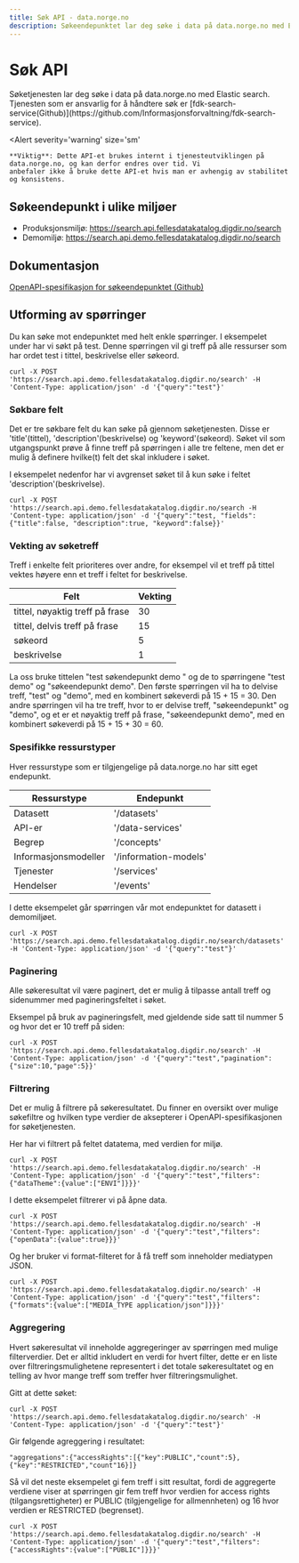 ```yaml
---
title: Søk API - data.norge.no
description: Søkeendepunktet lar deg søke i data på data.norge.no med Elastic search.
---
```


# Søk API

<Ingress size='xs'>
    Søketjenesten lar deg søke i data på data.norge.no med Elastic search. Tjenesten som er ansvarlig for å håndtere søk
    er [fdk-search-service(Github)](https://github.com/Informasjonsforvaltning/fdk-search-service).
</Ingress>

<Alert
    severity='warning'
    size='sm'
>
    **Viktig**: Dette API-et brukes internt i tjenesteutviklingen på data.norge.no, og kan derfor endres over tid. Vi
    anbefaler ikke å bruke dette API-et hvis man er avhengig av stabilitet og konsistens.
</Alert>

## Søkeendepunkt i ulike miljøer

- Produksjonsmiljø: https://search.api.fellesdatakatalog.digdir.no/search
- Demomiljø: https://search.api.demo.fellesdatakatalog.digdir.no/search

## Dokumentasjon

[OpenAPI-spesifikasjon for søkeendepunktet (Github)](https://search.api.fellesdatakatalog.digdir.no/swagger-ui/index.html)

## Utforming av spørringer

Du kan søke mot endepunktet med helt enkle spørringer. I eksempelet under har vi søkt på test. Denne spørringen vil gi treff på alle ressurser som har ordet test i tittel, beskrivelse eller søkeord.

```Shell
curl -X POST 'https://search.api.demo.fellesdatakatalog.digdir.no/search' -H 'Content-Type: application/json' -d '{"query":"test"}'
```

### Søkbare felt

Det er tre søkbare felt du kan søke på gjennom søketjenesten. Disse er 'title'(tittel), 'description'(beskrivelse) og 'keyword'(søkeord).
Søket vil som utgangspunkt prøve å finne treff på spørringen i alle tre feltene, men det er mulig å definere hvilke(t) felt det skal inkludere i søket.

I eksempelet nedenfor har vi avgrenset søket til å kun søke i feltet 'description'(beskrivelse).

```Shell
curl -X POST 'https://search.api.demo.fellesdatakatalog.digdir.no/search -H 'Content-type: application/json' -d '{"query":"test, "fields": {"title":false, "description":true, "keyword":false}}'
```

### Vekting av søketreff

Treff i enkelte felt prioriteres over andre, for eksempel vil et treff på tittel vektes høyere enn et treff i feltet for beskrivelse.

| Felt                            | Vekting |
| ------------------------------- | ------- |
| tittel, nøyaktig treff på frase | 30      |
| tittel, delvis treff på frase   | 15      |
| søkeord                         | 5       |
| beskrivelse                     | 1       |

La oss bruke tittelen "test søkendepunkt demo " og de to spørringene "test demo" og "søkeendepunkt demo". Den første spørringen vil ha to delvise treff, "test" og "demo", med en kombinert søkeverdi på 15 + 15 = 30.
Den andre spørringen vil ha tre treff, hvor to er delvise treff, "søkeendepunkt" og "demo", og et er et nøyaktig treff på frase, "søkeendepunkt demo", med en kombinert søkeverdi på 15 + 15 + 30 = 60.

### Spesifikke ressurstyper

Hver ressurstype som er tilgjengelige på data.norge.no har sitt eget endepunkt.

| Ressurstype          | Endepunkt             |
| -------------------- | --------------------- |
| Datasett             | '/datasets'           |
| API-er               | '/data-services'      |
| Begrep               | '/concepts'           |
| Informasjonsmodeller | '/information-models' |
| Tjenester            | '/services'           |
| Hendelser            | '/events'             |

I dette eksempelet går spørringen vår mot endepunktet for datasett i demomiljøet.

```Shell
curl -X POST 'https://search.api.demo.fellesdatakatalog.digdir.no/search/datasets' -H 'Content-Type: application/json' -d '{"query":"test"}'
```

### Paginering

Alle søkeresultat vil være paginert, det er mulig å tilpasse antall treff og sidenummer med pagineringsfeltet i søket.

Eksempel på bruk av pagineringsfelt, med gjeldende side satt til nummer 5 og hvor det er 10 treff på siden:

```Shell
curl -X POST 'https://search.api.demo.fellesdatakatalog.digdir.no/search' -H 'Content-Type: application/json' -d '{"query":"test","pagination":{"size":10,"page":5}}'
```

### Filtrering

Det er mulig å filtrere på søkeresultatet. Du finner en oversikt over mulige søkefiltre og hvilken type verdier de aksepterer i OpenAPI-spesifikasjonen for søketjenesten.

Her har vi filtrert på feltet datatema, med verdien for miljø.

```Shell
curl -X POST 'https://search.api.demo.fellesdatakatalog.digdir.no/search' -H 'Content-Type: application/json' -d '{"query":"test","filters":{"dataTheme":{value":["ENVI"]}}}'
```

I dette eksempelet filtrerer vi på åpne data.

```Shell
curl -X POST 'https://search.api.demo.fellesdatakatalog.digdir.no/search' -H 'Content-Type: application/json' -d '{"query":"test","filters":{"openData":{value":true}}}'
```

Og her bruker vi format-filteret for å få treff som inneholder mediatypen JSON.

```Shell
curl -X POST 'https://search.api.demo.fellesdatakatalog.digdir.no/search' -H 'Content-Type: application/json' -d '{"query":"test","filters":{"formats":{value":["MEDIA_TYPE application/json"]}}}'
```

### Aggregering

Hvert søkeresultat vil inneholde aggregeringer av spørringen med mulige filterverdier. Det er alltid inkludert en verdi for hvert filter,
dette er en liste over filtreringsmulighetene representert i det totale søkeresultatet og en telling av hvor mange treff som treffer hver filtreringsmulighet.

Gitt at dette søket:

```Shell
curl -X POST 'https://search.api.demo.fellesdatakatalog.digdir.no/search' -H 'Content-Type: application/json' -d '{"query":"test"}'
```

Gir følgende agreggering i resultatet:

```
"aggregations":{"accessRights":[{"key":PUBLIC","count":5},{"key":"RESTRICTED","count"16}]}
```

Så vil det neste eksempelet gi fem treff i sitt resultat, fordi de aggregerte verdiene viser at spørringen gir fem treff hvor verdien for access rights (tilgangsrettigheter) er PUBLIC (tilgjengelige for allmennheten)
og 16 hvor verdien er RESTRICTED (begrenset).

```Shell
curl -X POST 'https://search.api.demo.fellesdatakatalog.digdir.no/search' -H 'Content-Type: application/json' -d '{"query":"test","filters":{"accessRights":{value":["PUBLIC"]}}}'
```
